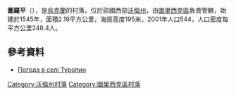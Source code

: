 {{coord|50|59|2|N|24|27|19|E|scale:30000|display=title}}

'''圖羅平'''（{{lang-uk|Туропин}}），是[[烏克蘭|烏克蘭]]的村落，位於該國西部[[沃倫州|沃倫州]]，由[[圖里西克區|圖里西克區]]負責管轄，始建於1545年，面積2.19平方公里，海拔高度195米，2001年人口544，人口密度每平方公里248.4人。

==參考資料==
* [http://weather.in.ua/ua/volynskaja/26677 Погода в селі Туропин] {{Wayback|url=http://weather.in.ua/ua/volynskaja/26677 |date=20111219100842 }}

[[Category:沃倫州村落|Category:沃倫州村落]]
[[Category:圖里西克區村落|Category:圖里西克區村落]]


{{Volyn-geo-stub}}